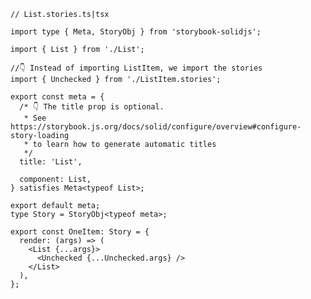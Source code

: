 ```tsx
// List.stories.ts|tsx

import type { Meta, StoryObj } from 'storybook-solidjs';

import { List } from './List';

//👇 Instead of importing ListItem, we import the stories
import { Unchecked } from './ListItem.stories';

export const meta = {
  /* 👇 The title prop is optional.
   * See https://storybook.js.org/docs/solid/configure/overview#configure-story-loading
   * to learn how to generate automatic titles
   */
  title: 'List',

  component: List,
} satisfies Meta<typeof List>;

export default meta;
type Story = StoryObj<typeof meta>;

export const OneItem: Story = {
  render: (args) => (
    <List {...args}>
      <Unchecked {...Unchecked.args} />
    </List>
  ),
};
```

